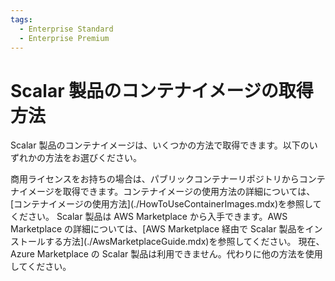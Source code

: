 ```yaml
---
tags:
  - Enterprise Standard
  - Enterprise Premium
---
```


# Scalar 製品のコンテナイメージの取得方法


<TranslationBanner />

Scalar 製品のコンテナイメージは、いくつかの方法で取得できます。以下のいずれかの方法をお選びください。

<Tabs groupId="containers" queryString>
  <TabItem value="container-images" label="コンテナイメージ" default>
    商用ライセンスをお持ちの場合は、パブリックコンテナーリポジトリからコンテナイメージを取得できます。コンテナイメージの使用方法の詳細については、[コンテナイメージの使用方法](./HowToUseContainerImages.mdx)を参照してください。
  </TabItem>
  <TabItem value="aws-marketplace" label="AWS Marketplace">
    Scalar 製品は AWS Marketplace から入手できます。AWS Marketplace の詳細については、[AWS Marketplace 経由で Scalar 製品をインストールする方法](./AwsMarketplaceGuide.mdx)を参照してください。
  </TabItem>
  <TabItem value="azure-marketplace" label="Azure Marketplace">
    現在、Azure Marketplace の Scalar 製品は利用できません。代わりに他の方法を使用してください。
  </TabItem>
</Tabs>
